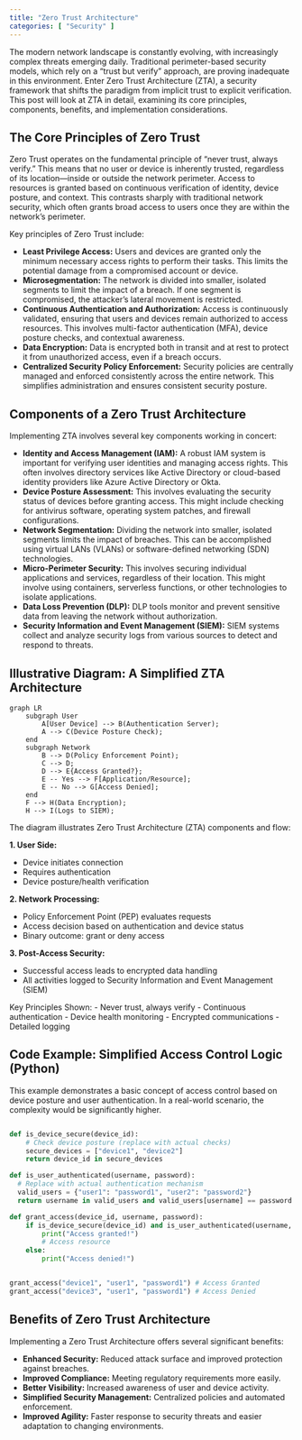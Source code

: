 ```yaml
---
title: "Zero Trust Architecture"
categories: [ "Security" ]
---
```


The modern network landscape is constantly evolving, with increasingly complex threats emerging daily. Traditional perimeter-based security models, which rely on a "trust but verify" approach, are proving inadequate in this environment. Enter Zero Trust Architecture (ZTA), a security framework that shifts the paradigm from implicit trust to explicit verification. This post will look at ZTA in detail, examining its core principles, components, benefits, and implementation considerations.

## The Core Principles of Zero Trust

Zero Trust operates on the fundamental principle of "never trust, always verify." This means that no user or device is inherently trusted, regardless of its location—inside or outside the network perimeter. Access to resources is granted based on continuous verification of identity, device posture, and context. This contrasts sharply with traditional network security, which often grants broad access to users once they are within the network's perimeter.

Key principles of Zero Trust include:

-   **Least Privilege Access:** Users and devices are granted only the minimum necessary access rights to perform their tasks. This limits the potential damage from a compromised account or device.
-   **Microsegmentation:** The network is divided into smaller, isolated segments to limit the impact of a breach. If one segment is compromised, the attacker's lateral movement is restricted.
-   **Continuous Authentication and Authorization:** Access is continuously validated, ensuring that users and devices remain authorized to access resources. This involves multi-factor authentication (MFA), device posture checks, and contextual awareness.
-   **Data Encryption:** Data is encrypted both in transit and at rest to protect it from unauthorized access, even if a breach occurs.
-   **Centralized Security Policy Enforcement:** Security policies are centrally managed and enforced consistently across the entire network. This simplifies administration and ensures consistent security posture.

## Components of a Zero Trust Architecture

Implementing ZTA involves several key components working in concert:

-   **Identity and Access Management (IAM):** A robust IAM system is important for verifying user identities and managing access rights. This often involves directory services like Active Directory or cloud-based identity providers like Azure Active Directory or Okta.
-   **Device Posture Assessment:** This involves evaluating the security status of devices before granting access. This might include checking for antivirus software, operating system patches, and firewall configurations.
-   **Network Segmentation:** Dividing the network into smaller, isolated segments limits the impact of breaches. This can be accomplished using virtual LANs (VLANs) or software-defined networking (SDN) technologies.
-   **Micro-Perimeter Security:** This involves securing individual applications and services, regardless of their location. This might involve using containers, serverless functions, or other technologies to isolate applications.
-   **Data Loss Prevention (DLP):** DLP tools monitor and prevent sensitive data from leaving the network without authorization.
-   **Security Information and Event Management (SIEM):** SIEM systems collect and analyze security logs from various sources to detect and respond to threats.

## Illustrative Diagram: A Simplified ZTA Architecture

```mermaid
graph LR
    subgraph User
        A[User Device] --> B(Authentication Server);
        A --> C(Device Posture Check);
    end
    subgraph Network
        B --> D(Policy Enforcement Point);
        C --> D;
        D --> E{Access Granted?};
        E -- Yes --> F[Application/Resource];
        E -- No --> G[Access Denied];
    end
    F --> H(Data Encryption);
    H --> I(Logs to SIEM);
```

The diagram illustrates Zero Trust Architecture (ZTA) components and flow:

**1. User Side:**

- Device initiates connection
- Requires authentication 
- Device posture/health verification

**2. Network Processing:**

- Policy Enforcement Point (PEP) evaluates requests
- Access decision based on authentication and device status
- Binary outcome: grant or deny access

**3. Post-Access Security:**

- Successful access leads to encrypted data handling
- All activities logged to Security Information and Event Management (SIEM)

Key Principles Shown:
- Never trust, always verify
- Continuous authentication
- Device health monitoring
- Encrypted communications
- Detailed logging

## Code Example: Simplified Access Control Logic (Python)

This example demonstrates a basic concept of access control based on device posture and user authentication. In a real-world scenario, the complexity would be significantly higher.

``` python

def is_device_secure(device_id):
    # Check device posture (replace with actual checks)
    secure_devices = ["device1", "device2"]
    return device_id in secure_devices

def is_user_authenticated(username, password):
  # Replace with actual authentication mechanism
  valid_users = {"user1": "password1", "user2": "password2"}
  return username in valid_users and valid_users[username] == password

def grant_access(device_id, username, password):
    if is_device_secure(device_id) and is_user_authenticated(username, password):
        print("Access granted!")
        # Access resource
    else:
        print("Access denied!")


grant_access("device1", "user1", "password1") # Access Granted
grant_access("device3", "user1", "password1") # Access Denied
```

## Benefits of Zero Trust Architecture

Implementing a Zero Trust Architecture offers several significant benefits:

-   **Enhanced Security:** Reduced attack surface and improved protection against breaches.
-   **Improved Compliance:** Meeting regulatory requirements more easily.
-   **Better Visibility:** Increased awareness of user and device activity.
-   **Simplified Security Management:** Centralized policies and automated enforcement.
-   **Improved Agility:** Faster response to security threats and easier adaptation to changing environments.